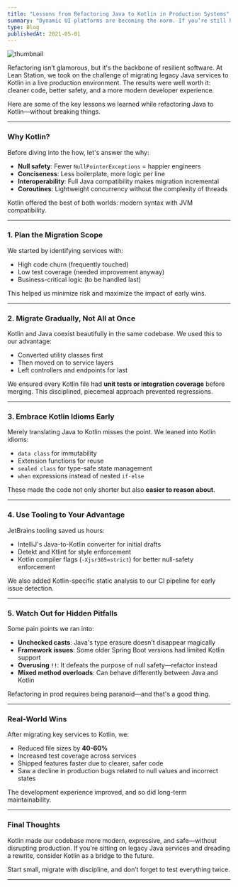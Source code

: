 ```yaml
---
title: "Lessons from Refactoring Java to Kotlin in Production Systems"
summary: "Dynamic UI platforms are becoming the norm. If you’re still hardcoding your forms, you’re leaving velocity and flexibility on the table. JSON Schema offers a powerful foundation for building dynamic, maintainable, and scalable user interfaces."
type: Blog
publishedAt: 2021-05-01
---
```


<Image src="/_static/blogs/aws-s3-nestjs/thumbnail.png" width={1280} height={720} alt="thumbnail" />

Refactoring isn’t glamorous, but it's the backbone of resilient software. At Lean Station, we took on the challenge of migrating legacy Java services to Kotlin in a live production environment. The results were well worth it: cleaner code, better safety, and a more modern developer experience.

Here are some of the key lessons we learned while refactoring Java to Kotlin—without breaking things.

---

### Why Kotlin?

Before diving into the how, let's answer the why:
- **Null safety**: Fewer `NullPointerExceptions` = happier engineers
- **Conciseness**: Less boilerplate, more logic per line
- **Interoperability**: Full Java compatibility makes migration incremental
- **Coroutines**: Lightweight concurrency without the complexity of threads

Kotlin offered the best of both worlds: modern syntax with JVM compatibility.

---

### 1. Plan the Migration Scope

We started by identifying services with:
- High code churn (frequently touched)
- Low test coverage (needed improvement anyway)
- Business-critical logic (to be handled last)

This helped us minimize risk and maximize the impact of early wins.

---

### 2. Migrate Gradually, Not All at Once

Kotlin and Java coexist beautifully in the same codebase. We used this to our advantage:
- Converted utility classes first
- Then moved on to service layers
- Left controllers and endpoints for last

We ensured every Kotlin file had **unit tests or integration coverage** before merging. This disciplined, piecemeal approach prevented regressions.

---

### 3. Embrace Kotlin Idioms Early

Merely translating Java to Kotlin misses the point. We leaned into Kotlin idioms:
- `data class` for immutability
- Extension functions for reuse
- `sealed class` for type-safe state management
- `when` expressions instead of nested `if-else`

These made the code not only shorter but also **easier to reason about**.

---

### 4. Use Tooling to Your Advantage

JetBrains tooling saved us hours:
- IntelliJ's Java-to-Kotlin converter for initial drafts
- Detekt and Ktlint for style enforcement
- Kotlin compiler flags (`-Xjsr305=strict`) for better null-safety enforcement

We also added Kotlin-specific static analysis to our CI pipeline for early issue detection.

---

### 5. Watch Out for Hidden Pitfalls

Some pain points we ran into:
- **Unchecked casts**: Java's type erasure doesn’t disappear magically
- **Framework issues**: Some older Spring Boot versions had limited Kotlin support
- **Overusing `!!`**: It defeats the purpose of null safety—refactor instead
- **Mixed method overloads**: Can behave differently between Java and Kotlin

Refactoring in prod requires being paranoid—and that's a good thing.

---

### Real-World Wins

After migrating key services to Kotlin, we:
- Reduced file sizes by **40-60%**
- Increased test coverage across services
- Shipped features faster due to clearer, safer code
- Saw a decline in production bugs related to null values and incorrect states

The development experience improved, and so did long-term maintainability.

---

### Final Thoughts

Kotlin made our codebase more modern, expressive, and safe—without disrupting production. If you're sitting on legacy Java services and dreading a rewrite, consider Kotlin as a bridge to the future.

Start small, migrate with discipline, and don’t forget to test everything twice.

---
